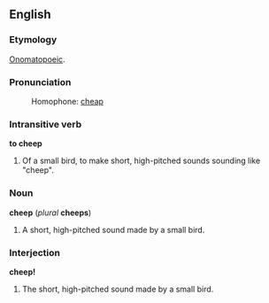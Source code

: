 ==English==
===Etymology===
[[Onomatopoeic]].

===Pronunciation===
:Homophone: [[cheap]]

===Intransitive verb===
'''to cheep'''

#Of a small bird, to make short, high-pitched sounds sounding like "cheep".

===Noun===
'''cheep''' (''plural'' '''cheeps''')

#A short, high-pitched sound made by a small bird.

===Interjection===
'''cheep!'''

#The short, high-pitched sound made by a small bird.